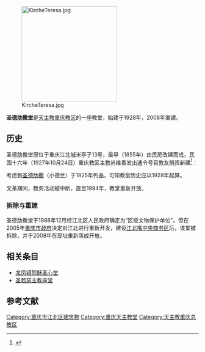 [[File:KircheTeresa.jpg|250px]]

'''圣德肋撒堂'''是[[天主教重庆教区|天主教重庆教区]]的一座教堂，始建于1928年，2008年重建。

==历史==
圣德肋撒堂原位于重庆江北城米亭子13号，最早（1855年）由民房改建而成，民国十六年（1927年10月24日）重庆教区主教尚维善发出通令号召教友捐资新建<ref>{{cite news|url=http://www.xinde.org/index.php?m=content&c=index&a=show&catid=17&id=18557|title=为什么重庆教区有五座百年教堂？|publisher=信德报|date=2011年9月8日|accessdate=2012-02-22|archive-date=2011-11-21|archive-url=https://web.archive.org/web/20111121121935/http://www.xinde.org/index.php?m=content&c=index&a=show&catid=17&id=18557|dead-url=no}}</ref>：

{{cquote|在此战争频仍之际，祸乱相循之秋，地方糜烂，人民颠连，无日不在水深火热之中，南北各省人民蒙祸既甚，当此多难之秋，本主教不分中外，同舟共济，遂将川东教会，暨众教友皆托于圣女婴孩耶稣德肋撒，永远护佑，并许愿在江北城内，建筑一座圣堂，奉圣女为主保，以作报恩纪念。为此，通令各本堂神父，劝勉所属教友等，量力捐资，建立此堂，以报圣女恩。<ref>{{cite web|url=http://www.cqjbpi.gov.cn/jbjz/jbcjd/dqjs/26258.htm|title=江北城德肋撒天主堂介绍|publisher=重庆市江北区政府公众信息网|date=2011年4月15日|accessdate=2012-02-22}}{{dead link|date=2018年3月 |bot=InternetArchiveBot |fix-attempted=yes }}</ref>}}

考虑到[[利雪的德蘭|圣德肋撒]]（小德兰）于1925年列品，可知教堂历史应以1928年起算。

文革期间，教务活动被中断，直至1994年，教堂重新开放。

===拆除与重建===
圣德肋撒堂于1988年12月经江北区人民政府确定为“区级文物保护单位”。但在2005年[[重庆市政府|重庆市政府]]决定对江北进行重新开发，建设[[江北嘴中央商务区|江北嘴中央商务区]]后，该堂被拆除，并于2008年在现址重新落成开放。

==相关条目==
* [[龙凤镇耶稣圣心堂|龙凤镇耶稣圣心堂]]
* [[若瑟堂_(重庆)|圣若瑟主教座堂]]

==参考文献==
<div class="references-small">
<references />
</div>

[[Category:重庆市江北区建筑物|Category:重庆市江北区建筑物]]
[[Category:重庆天主教堂|Category:重庆天主教堂]]
[[Category:天主教重庆总教区|Category:天主教重庆总教区]]